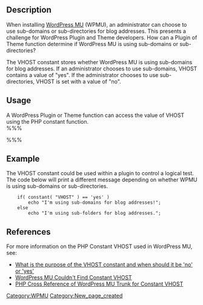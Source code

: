 == Description ==

When installing [[WPMU | WordPress MU]] (WPMU), an administrator can choose to use sub-domains or sub-directories for blog addresses. This presents a challenge for WordPress Plugin and Theme developers. How can a Plugin of Theme function determine if WordPress MU is using sub-domains or sub-directories?

The VHOST constant stores whether WordPress MU is using sub-domains for blog addresses. If an administrator chooses to use sub-domains, VHOST contains a value of "yes". If the administrator chooses to use sub-directories, VHOST is set with a value of "no".

== Usage ==

A WordPress Plugin or Theme function can access the value of VHOST using the PHP constant function. <br>
%%%<?php constant( "VHOST" ); ?>%%%

== Example ==

The VHOST constant could be used within a plugin to control a logical test. The code below will print a different message depending on whether WPMU is using sub-domains or sub-directories. 

<pre>
    if( constant( "VHOST" ) == 'yes' )
        echo "I'm using sub-domains for blog addresses!";
    else
        echo "I'm using sub-folders for blog addresses.";
</pre>

== References ==

For more information on the PHP Constant VHOST used in WordPress MU, see:

* [http://mu.wordpress.org/forums/topic/12322 What is the purpose of the VHOST constant and when should it be 'no' or 'yes']
* [http://mu.wordpress.org/forums/topic/9940 WordPress MU Couldn't Find Constant VHOST]
* [http://xref.yoast.com/wpmu-trunk/_constants/index.html#VHOST PHP Cross Reference of WordPress MU Trunk for Constant VHOST]

[[Category:WPMU]]
[[Category:New_page_created]]